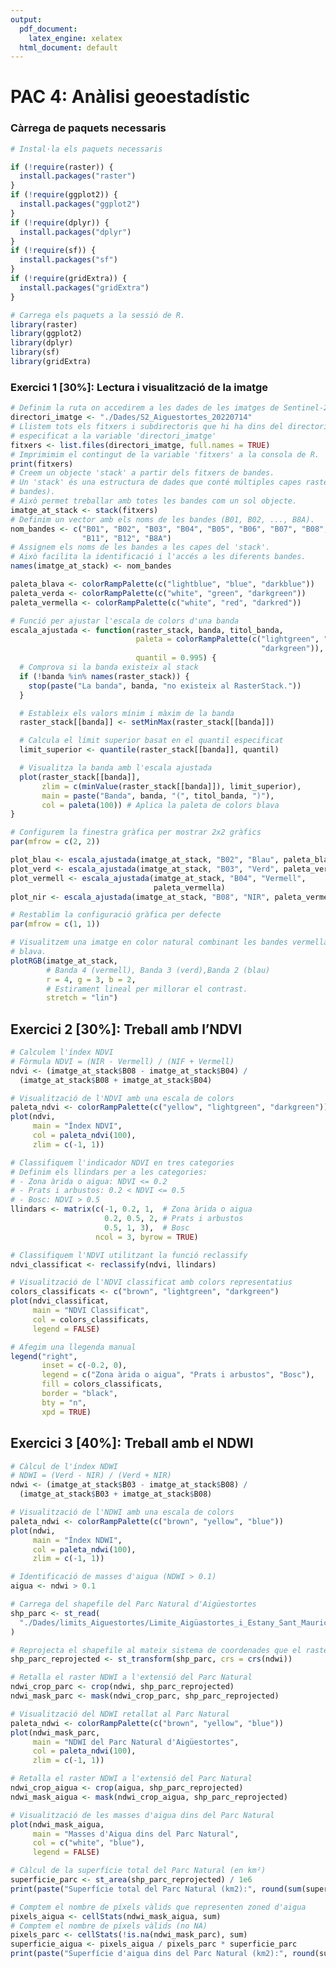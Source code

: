 ```yaml
---
output:
  pdf_document:
    latex_engine: xelatex
  html_document: default
---
```


# PAC 4: Anàlisi geoestadístic

### Càrrega de paquets necessaris

```r
# Instal·la els paquets necessaris

if (!require(raster)) {
  install.packages("raster")
}
if (!require(ggplot2)) {
  install.packages("ggplot2")
}
if (!require(dplyr)) {
  install.packages("dplyr")
}
if (!require(sf)) {
  install.packages("sf")
}
if (!require(gridExtra)) {
  install.packages("gridExtra")
}

# Carrega els paquets a la sessió de R.
library(raster)
library(ggplot2)
library(dplyr)
library(sf)
library(gridExtra)

```

### Exercici 1 [30%]: Lectura i visualització de la imatge

```r

# Definim la ruta on accedirem a les dades de les imatges de Sentinel-2
directori_imatge <- "./Dades/S2_Aiguestortes_20220714"
# Llistem tots els fitxers i subdirectoris que hi ha dins del directori
# especificat a la variable 'directori_imatge'
fitxers <- list.files(directori_imatge, full.names = TRUE)
# Imprimimim el contingut de la variable 'fitxers' a la consola de R.
print(fitxers)
# Creem un objecte 'stack' a partir dels fitxers de bandes.
# Un 'stack' és una estructura de dades que conté múltiples capes raster (les
# bandes).
# Això permet treballar amb totes les bandes com un sol objecte.
imatge_at_stack <- stack(fitxers)
# Definim un vector amb els noms de les bandes (B01, B02, ..., B8A).
nom_bandes <- c("B01", "B02", "B03", "B04", "B05", "B06", "B07", "B08", "B09",
                "B11", "B12", "B8A")
# Assignem els noms de les bandes a les capes del 'stack'.
# Això facilita la identificació i l'accés a les diferents bandes.
names(imatge_at_stack) <- nom_bandes

paleta_blava <- colorRampPalette(c("lightblue", "blue", "darkblue"))
paleta_verda <- colorRampPalette(c("white", "green", "darkgreen"))
paleta_vermella <- colorRampPalette(c("white", "red", "darkred"))

# Funció per ajustar l'escala de colors d'una banda
escala_ajustada <- function(raster_stack, banda, titol_banda,
                            paleta = colorRampPalette(c("lightgreen", "green",
                                                        "darkgreen")),
                            quantil = 0.995) {
  # Comprova si la banda existeix al stack
  if (!banda %in% names(raster_stack)) {
    stop(paste("La banda", banda, "no existeix al RasterStack."))
  }

  # Estableix els valors mínim i màxim de la banda
  raster_stack[[banda]] <- setMinMax(raster_stack[[banda]])

  # Calcula el límit superior basat en el quantil especificat
  limit_superior <- quantile(raster_stack[[banda]], quantil)

  # Visualitza la banda amb l'escala ajustada
  plot(raster_stack[[banda]],
       zlim = c(minValue(raster_stack[[banda]]), limit_superior),
       main = paste("Banda", banda, "(", titol_banda, ")"),
       col = paleta(100)) # Aplica la paleta de colors blava
}

# Configurem la finestra gràfica per mostrar 2x2 gràfics
par(mfrow = c(2, 2))

plot_blau <- escala_ajustada(imatge_at_stack, "B02", "Blau", paleta_blava)
plot_verd <- escala_ajustada(imatge_at_stack, "B03", "Verd", paleta_verda)
plot_vermell <- escala_ajustada(imatge_at_stack, "B04", "Vermell",
                                paleta_vermella)
plot_nir <- escala_ajustada(imatge_at_stack, "B08", "NIR", paleta_vermella)

# Restablim la configuració gràfica per defecte
par(mfrow = c(1, 1))

# Visualitzem una imatge en color natural combinant les bandes vermella, verda i
# blava.
plotRGB(imatge_at_stack,
        # Banda 4 (vermell), Banda 3 (verd),Banda 2 (blau)
        r = 4, g = 3, b = 2,
        # Estirament lineal per millorar el contrast.
        stretch = "lin")

```

## Exercici 2 [30%]: Treball amb l’NDVI

```r

# Calculem l'índex NDVI
# Fòrmula NDVI = (NIR - Vermell) / (NIF + Vermell)
ndvi <- (imatge_at_stack$B08 - imatge_at_stack$B04) /
  (imatge_at_stack$B08 + imatge_at_stack$B04)

# Visualització de l'NDVI amb una escala de colors
paleta_ndvi <- colorRampPalette(c("yellow", "lightgreen", "darkgreen"))
plot(ndvi,
     main = "Índex NDVI",
     col = paleta_ndvi(100),
     zlim = c(-1, 1))

# Classifiquem l'indicador NDVI en tres categories
# Definim els llindars per a les categories:
# - Zona àrida o aigua: NDVI <= 0.2
# - Prats i arbustos: 0.2 < NDVI <= 0.5
# - Bosc: NDVI > 0.5
llindars <- matrix(c(-1, 0.2, 1,  # Zona àrida o aigua
                     0.2, 0.5, 2, # Prats i arbustos
                     0.5, 1, 3),  # Bosc
                   ncol = 3, byrow = TRUE)

# Classifiquem l'NDVI utilitzant la funció reclassify
ndvi_classificat <- reclassify(ndvi, llindars)

# Visualització de l'NDVI classificat amb colors representatius
colors_classificats <- c("brown", "lightgreen", "darkgreen")
plot(ndvi_classificat, 
     main = "NDVI Classificat", 
     col = colors_classificats, 
     legend = FALSE)

# Afegim una llegenda manual
legend("right",
       inset = c(-0.2, 0),
       legend = c("Zona àrida o aigua", "Prats i arbustos", "Bosc"),
       fill = colors_classificats,
       border = "black",
       bty = "n",
       xpd = TRUE)
```

## Exercici 3 [40%]: Treball amb el NDWI

```r

# Càlcul de l'índex NDWI
# NDWI = (Verd - NIR) / (Verd + NIR)
ndwi <- (imatge_at_stack$B03 - imatge_at_stack$B08) / 
  (imatge_at_stack$B03 + imatge_at_stack$B08)

# Visualització de l'NDWI amb una escala de colors
paleta_ndwi <- colorRampPalette(c("brown", "yellow", "blue"))
plot(ndwi, 
     main = "Índex NDWI",
     col = paleta_ndwi(100),
     zlim = c(-1, 1))

# Identificació de masses d'aigua (NDWI > 0.1)
aigua <- ndwi > 0.1

# Carrega del shapefile del Parc Natural d'Aigüestortes
shp_parc <- st_read(
  "./Dades/limits_Aiguestortes/Limite_Aigüastortes_i_Estany_Sant_Maurici.shp"
)

# Reprojecta el shapefile al mateix sistema de coordenades que el raster
shp_parc_reprojected <- st_transform(shp_parc, crs = crs(ndwi))

# Retalla el raster NDWI a l'extensió del Parc Natural
ndwi_crop_parc <- crop(ndwi, shp_parc_reprojected)
ndwi_mask_parc <- mask(ndwi_crop_parc, shp_parc_reprojected)

# Visualització del NDWI retallat al Parc Natural
paleta_ndwi <- colorRampPalette(c("brown", "yellow", "blue"))
plot(ndwi_mask_parc, 
     main = "NDWI del Parc Natural d'Aigüestortes", 
     col = paleta_ndwi(100), 
     zlim = c(-1, 1))

# Retalla el raster NDWI a l'extensió del Parc Natural
ndwi_crop_aigua <- crop(aigua, shp_parc_reprojected)
ndwi_mask_aigua <- mask(ndwi_crop_aigua, shp_parc_reprojected)

# Visualització de les masses d'aigua dins del Parc Natural
plot(ndwi_mask_aigua, 
     main = "Masses d'Aigua dins del Parc Natural",
     col = c("white", "blue"), 
     legend = FALSE)

# Càlcul de la superfície total del Parc Natural (en km²)
superficie_parc <- st_area(shp_parc_reprojected) / 1e6
print(paste("Superfície total del Parc Natural (km2):", round(sum(superficie_parc), 2)))

# Comptem el nombre de píxels vàlids que representen zoned d'aigua
pixels_aigua <- cellStats(ndwi_mask_aigua, sum)
# Comptem el nombre de píxels vàlids (no NA) 
pixels_parc <- cellStats(!is.na(ndwi_mask_parc), sum)
superficie_aigua <- pixels_aigua / pixels_parc * superficie_parc
print(paste("Superfície d'aigua dins del Parc Natural (km2):", round(superficie_aigua, 2)))
```
